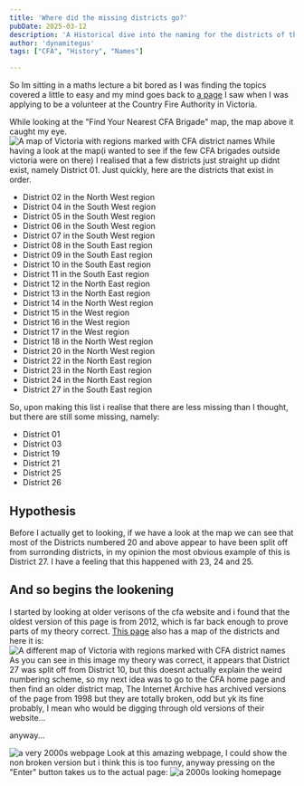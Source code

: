 ```yaml
---
title: 'Where did the missing districts go?'
pubDate: 2025-03-12
description: 'A Historical dive into the naming for the districts of the CFA.'
author: 'dynamitegus'
tags: ["CFA", "History", "Names"]

---
```


So Im sitting in a maths lecture a bit bored as I was finding the topics covered a little to easy and my mind goes back to [a page](https://www.cfa.vic.gov.au/contact) I saw when I was applying to be a volunteer at the Country Fire Authority in Victoria.

While looking at the "Find Your Nearest CFA Brigade" map, the map above it caught my eye.
<Image alt="A map of Victoria with regions marked with CFA district names" src={cfadistrictmap} class="rounded-xl m-4" />
While having a look at the map(i wanted to see if the few CFA brigades outside victoria were on there) I realised that a few districts just straight up didnt exist, namely District 01. Just quickly, here are the districts that exist in order.


- District 02 in the <span class="text-yellow">North West region</span>
- District 04 in the <span class="text-mauve">South West  region</span>
- District 05 in the <span class="text-mauve">South West  region</span>
- District 06 in the <span class="text-mauve">South West  region</span>
- District 07 in the <span class="text-mauve">South West  region</span>
- District 08 in the <span class="text-peach">South East  region</span>
- District 09 in the <span class="text-peach">South East  region</span>
- District 10 in the <span class="text-peach">South East  region</span>
- District 11 in the <span class="text-peach">South East  region</span>
- District 12 in the <span class="text-red">North East    region</span>
- District 13 in the <span class="text-red">North East    region</span>
- District 14 in the <span class="text-yellow">North West region</span>
- District 15 in the <span class="text-sky">West          region</span>
- District 16 in the <span class="text-sky">West          region</span>
- District 17 in the <span class="text-sky">West          region</span>
- District 18 in the <span class="text-yellow">North West region</span>
- District 20 in the <span class="text-yellow">North West region</span>
- District 22 in the <span class="text-red">North East    region</span>
- District 23 in the <span class="text-red">North East    region</span>
- District 24 in the <span class="text-red">North East    region</span>
- District 27 in the <span class="text-peach">South East  region</span>

So, upon making this list i realise that there are less missing than I thought, but there are still some missing, namely:

- District 01
- District 03
- District 19
- District 21
- District 25
- District 26

## Hypothesis
Before I actually get to looking, if we have a look at the map we can see that most of the Districts numbered 20 and above appear to have been split off from surronding districts, in my opinion the most obvious example of this is District 27. I have a feeling that this happened with 23, 24 and 25.
## And so begins the lookening
I started by looking at older verisons of the cfa website and i found that the oldest version of this page is from 2012, which is far back enough to prove parts of my theory correct. [This page](https://web.archive.org/web/20121127203225/http://www.cfa.vic.gov.au/contact/) also has a map of the districts and here it is:
<Image alt="A different map of Victoria with regions marked with CFA district names" src={cfadistrictmap2} class="rounded-xl m-4"/>
As you can see in this image my theory was correct, it appears that District 27 was split off from District 10, but this doesnt actually explain the weird numbering scheme, so my next idea was to go to the CFA home page and then find an older district map, The Internet Archive has archived versions of the page from 1998 but they are totally broken, odd but yk its fine probably, I mean who would be digging through old versions of their website...

anyway...

<Image alt="a very 2000s webpage" src={cfa02032000page} class="rounded-xl m-4" />
Look at this amazing webpage, I could show the non broken version but i think this is too funny, anyway pressing on the "Enter" button takes us to the actual page:
<Image alt="a 2000s looking homepage" src={cfamainpage2000} class="rounded-xl m-4"/>






 

